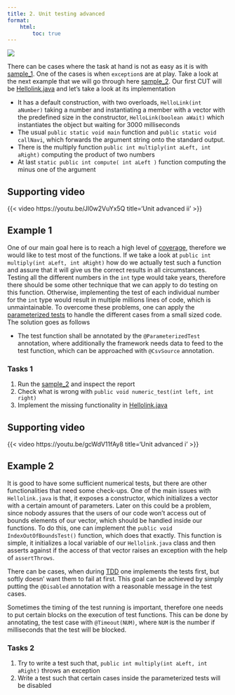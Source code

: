 ```yaml
---
title: 2. Unit testing advanced
format:
    html:
        toc: true
---
```

![](../images/unit/unit_testing_advanced.webp)


There can be cases where the task at hand is not as easy as it is with [sample_1](https://github.com/JacksonFurrier/SQAT/tree/main/sample_1). One of the cases is when `exception`s are at play. Take a look at the next example that we will go through here [sample_2](https://github.com/JacksonFurrier/SQAT/tree/main/sample_2). Our first CUT will be [Hellolink.java](https://github.com/JacksonFurrier/SQAT/blob/main/sample_2/app/src/main/java/sample_2/HelloLink.java) and let's take a look at its implementation

* It has a default construction, with two overloads, `HelloLink(int aNumber)` taking a number and instantiating a member with a vector with the predefined size in the constructor, `HelloLink(boolean aWait)` which instantiates the object but waiting for 3000 milliseconds
* The usual `public static void main` function and `public static void callNavi`, which forwards the argument string onto the standard output.
* There is the multiply function `public int multiply(int aLeft, int aRight)` computing the product of two numbers
* At last `static public int compute( int aLeft )` function computing the minus one of the argument

## Supporting video
{{< video https://youtu.be/Jl0w2VuYx5Q 
    title='Unit advanced ii' 
>}}

## Example 1
One of our main goal here is to reach a high level of [coverage](https://en.wikipedia.org/wiki/Code_coverage), therefore we would like to test most of the functions. If we take a look at `public int multiply(int aLeft, int aRight)` how do we actually test such a function and assure that it will give us the correct results in all circumstances. Testing all the different numbers in the `int` type would take years, therefore there should be some other technique that we can apply to do testing on this function. Otherwise, implementing the test of each individual number for the `int` type would result in multiple millions lines of code, which is unmaintainable. To overcome these problems, one can apply the [parameterized tests](https://junit.org/junit5/docs/current/user-guide/#writing-tests-parameterized-tests) to handle the different cases from a small sized code. The solution goes as follows

* The test function shall be annotated by the `@ParameterizedTest` annotation, where additionally the framework needs data to feed to the test function, which can be approached with `@CsvSource` annotation. 

### Tasks 1
1. Run the [sample_2](https://github.com/JacksonFurrier/SQAT/tree/main/sample_2) and inspect the report 
2. Check what is wrong with `public void numeric_test(int left, int right)` 
3. Implement the missing functionality in [Hellolink.java](https://github.com/JacksonFurrier/SQAT/blob/main/sample_2/app/src/main/java/sample_2/HelloLink.java)


## Supporting video
{{< video https://youtu.be/gcWdV11fAy8 
    title='Unit advanced i' 
>}}

## Example 2
It is good to have some sufficient numerical tests, but there are other functionalities that need some check-ups. One of the main issues with `Hellolink.java` is that, it exposes a constructor, which initializes a vector with a certain amount of parameters. Later on this could be a problem, since nobody assures that the users of our code won't access out of bounds elements of our vector, which should be handled inside our functions. To do this, one can implement the `public void IndexOutOfBoundsTest()` function, which does that exactly. This function is simple, it initializes a local variable of our `Hellolink.java` class and then asserts against if the access of that vector raises an exception with the help of `assertThrows`.

There can be cases, when during [TDD](https://en.wikipedia.org/wiki/Test-driven_development) one implements the tests first, but softly doesn' want them to fail at first. This goal can be achieved by simply putting the `@Disabled` annotation with a reasonable message in the test cases.

Sometimes the timing of the test running is important, therefore one needs to put certain blocks on the execution of test functions. This can be done by annotating, the test case with `@Timeout(NUM)`, where `NUM` is the number if milliseconds that the test will be blocked.

### Tasks 2
1. Try to write a test such that, `public int multiply(int aLeft, int aRight)` throws an exception
2. Write a test such that certain cases inside the parameterized tests will be disabled